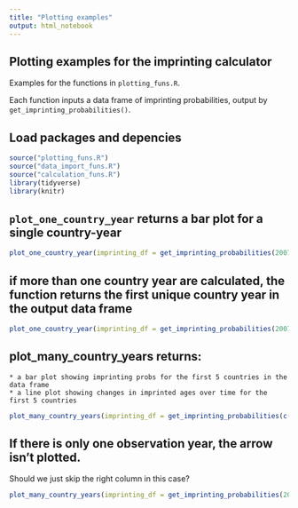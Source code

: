 ```yaml
---
title: "Plotting examples"
output: html_notebook
---
```



## Plotting examples for the imprinting calculator

Examples for the functions in `plotting_funs.R`.

Each function inputs a data frame of imprinting probabilities, output by `get_imprinting_probabilities()`.

## Load packages and depencies
```r
source("plotting_funs.R")
source("data_import_funs.R")
source("calculation_funs.R")
library(tidyverse)
library(knitr)
```


## `plot_one_country_year` returns a bar plot for a single country-year
```r
plot_one_country_year(imprinting_df = get_imprinting_probabilities(2007, "Brazil"))
```


## if more than one country year are calculated, the function returns the first unique country year in the output data frame 
```r
plot_one_country_year(imprinting_df = get_imprinting_probabilities(2007:2010, c("Italy", "Spain", "Indonesia", "Fiji", "New Zealand")))
```


## plot_many_country_years returns:

    * a bar plot showing imprinting probs for the first 5 countries in the data frame
    * a line plot showing changes in imprinted ages over time for the first 5 countries

```r
plot_many_country_years(imprinting_df = get_imprinting_probabilities(c(2007:2010, 2022), c("Italy", "Spain", "Indonesia", "Fiji", "New Zealand", "Ecuador")))
```

## If there is only one observation year, the arrow isn't plotted. 

Should we just skip the right column in this case?
```r
plot_many_country_years(imprinting_df = get_imprinting_probabilities(2010, c("Italy", "Spain", "Indonesia", "Fiji", "New Zealand", "Ecuador")))
```
